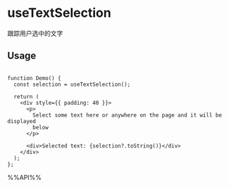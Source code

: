 # useTextSelection

跟踪用户选中的文字

## Usage

```tsx live

function Demo() {
  const selection = useTextSelection();

  return (
    <div style={{ padding: 40 }}>
      <p>
        Select some text here or anywhere on the page and it will be displayed
        below
      </p>

      <div>Selected text: {selection?.toString()}</div>
    </div>
  );
};

```

%%API%%